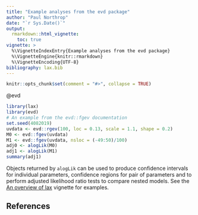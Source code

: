 ```yaml
---
title: "Example analyses from the evd package"
author: "Paul Northrop"
date: "`r Sys.Date()`"
output: 
  rmarkdown::html_vignette:
    toc: true
vignette: >
  %\VignetteIndexEntry{Example analyses from the evd package}
  %\VignetteEngine{knitr::rmarkdown}
  %\VignetteEncoding{UTF-8}
bibliography: lax.bib
---
```


```r
knitr::opts_chunk$set(comment = "#>", collapse = TRUE)
```

@evd

```r
library(lax)
library(evd)
# An example from the evd::fgev documentation
set.seed(4082019)
uvdata <- evd::rgev(100, loc = 0.13, scale = 1.1, shape = 0.2)
M0 <- evd::fgev(uvdata)
M1 <- evd::fgev(uvdata, nsloc = (-49:50)/100)
adj0 <- alogLik(M0)
adj1 <- alogLik(M1)
summary(adj1)
```

Objects returned by `alogLik` can be used to produce confidence intervals for individual parameters, confidence regions for pair of parameters and to perform adjusted likelihood ratio tests to compare nested models. See the [An overview of lax](an-overview-of-lax-vignette.html) vignette for examples.

## References

<script type="text/x-mathjax-config">
   MathJax.Hub.Config({  "HTML-CSS": { minScaleAdjust: 125, availableFonts: [] }  });
</script>


